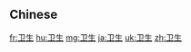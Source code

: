 {{also|衛生|衞生}}
==Chinese==
{{zh-see|衛生}}

[[fr:卫生]]
[[hu:卫生]]
[[mg:卫生]]
[[ja:卫生]]
[[uk:卫生]]
[[zh:卫生]]